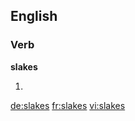 
==English==

===Verb===
'''slakes'''

# {{en-third-person singular of|slake}}

[[de:slakes]]
[[fr:slakes]]
[[vi:slakes]]